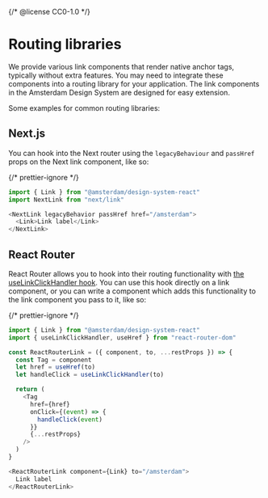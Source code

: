 {/* @license CC0-1.0 */}


<Meta title="Docs/Developer Guide/Routing libraries" />

# Routing libraries

We provide various link components that render native anchor tags, typically without extra features.
You may need to integrate these components into a routing library for your application.
The link components in the Amsterdam Design System are designed for easy extension.

Some examples for common routing libraries:

## Next.js

You can hook into the Next router using the `legacyBehaviour` and `passHref` props on the Next link component, like so:

{/* prettier-ignore */}
```js
import { Link } from "@amsterdam/design-system-react"
import NextLink from "next/link"

<NextLink legacyBehavior passHref href="/amsterdam">
  <Link>Link label</Link>
</NextLink>
```

## React Router

React Router allows you to hook into their routing functionality with [the useLinkClickHandler hook](https://reactrouter.com/en/main/hooks/use-link-click-handler).
You can use this hook directly on a link component, or you can write a component which adds this functionality to the link component you pass to it, like so:

{/* prettier-ignore */}
```js
import { Link } from "@amsterdam/design-system-react"
import { useLinkClickHandler, useHref } from "react-router-dom"

const ReactRouterLink = ({ component, to, ...restProps }) => {
  const Tag = component
  let href = useHref(to)
  let handleClick = useLinkClickHandler(to)

  return (
    <Tag
      href={href}
      onClick={(event) => {
        handleClick(event)
      }}
      {...restProps}
    />
  )
}

<ReactRouterLink component={Link} to="/amsterdam">
  Link label
</ReactRouterLink>
```
